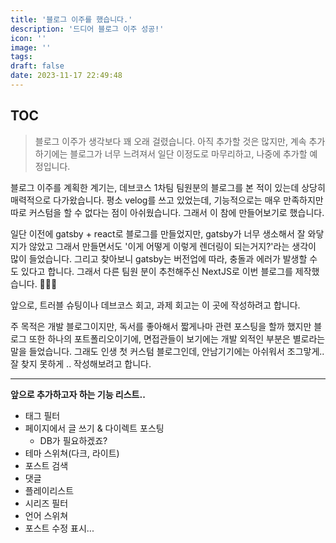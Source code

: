 ```yaml
---
title: '블로그 이주를 했습니다.'
description: '드디어 블로그 이주 성공!'
icon: ''
image: ''
tags:
draft: false
date: 2023-11-17 22:49:48
---
```

## TOC

> 블로그 이주가 생각보다 꽤 오래 걸렸습니다.
아직 추가할 것은 많지만, 계속 추가하기에는 블로그가 너무 느려져서 일단 이정도로 마무리하고, 나중에 추가할 예정입니다.

블로그 이주를 계획한 계기는, 데브코스 1차팀 팀원분의 블로그를 본 적이 있는데 상당히 매력적으로 다가왔습니다.
평소 velog를 쓰고 있었는데, 기능적으로는 매우 만족하지만 따로 커스텀을 할 수 없다는 점이 아쉬웠습니다.
그래서 이 참에 만들어보기로 했습니다.

일단 이전에 gatsby + react로 블로그를 만들었지만, gatsby가 너무 생소해서 잘 와닿지가 않았고 그래서 만들면서도 '이게 어떻게 이렇게 렌더링이 되는거지?'라는 생각이 많이 들었습니다.
그리고 찾아보니 gatsby는 버전업에 따라, 충돌과 에러가 발생할 수도 있다고 합니다. 
그래서 다른 팀원 분이 추천해주신 NextJS로 이번 블로그를 제작했습니다. 🎉🎉🎉

앞으로, 트러블 슈팅이나 데브코스 회고, 과제 회고는 이 곳에 작성하려고 합니다.

주 목적은 개발 블로그이지만, 독서를 좋아해서 짧게나마 관련 포스팅을 할까 했지만 블로그 또한 하나의 포트폴리오이기에,
면접관들이 보기에는 개발 외적인 부분은 별로라는 말을 들었습니다.
그래도 인생 첫 커스텀 블로그인데, 안남기기에는 아쉬워서 조그맣게.. 잘 찾지 못하게 .. 작성해보려고 합니다.

---

<strong>앞으로 추가하고자 하는 기능 리스트..</strong>
- 태그 필터
- 페이지에서 글 쓰기 & 다이렉트 포스팅
  - DB가 필요하겠죠?
- 테마 스위쳐(다크, 라이트)
- 포스트 검색
- 댓글
- 플레이리스트
- 시리즈 필터
- 언어 스위쳐
- 포스트 수정 표시...
